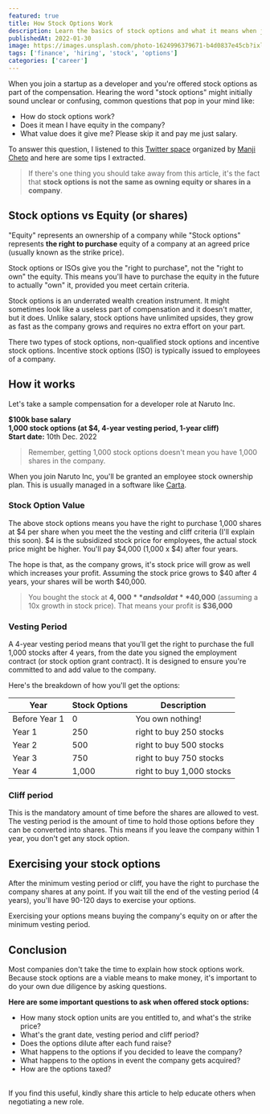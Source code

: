 ```yaml
---
featured: true
title: How Stock Options Work
description: Learn the basics of stock options and what it means when joining a company
publishedAt: 2022-01-30
image: https://images.unsplash.com/photo-1624996379671-b4d0837e45cb?ixlib=rb-1.2.1&ixid=MnwxMjA3fDB8MHxzZWFyY2h8Mjd8fHN0b2NrJTIwZXhjaGFuZ2V8ZW58MHx8MHx8&auto=format&fit=crop&w=800&q=60
tags: ['finance', 'hiring', 'stock', 'options']
categories: ['career']
---
```


When you join a startup as a developer and you're offered stock options as part of the compensation. Hearing the word "stock options" might initially sound unclear or confusing, common questions that pop in your mind like:

- How do stock options work?
- Does it mean I have equity in the company?
- What value does it give me? Please skip it and pay me just salary.

To answer this question, I listened to this [Twitter space](https://twitter.com/i/spaces/1vAxRkpvAMNKl?s=20&t=9gtSItsSW4QW3am5rLQ3pQ) organized by [Manji Cheto](https://twitter.com/ChetoManji) and here are some tips I extracted.

> If there's one thing you should take away from this article, it's the fact that **stock options is not the same as owning equity or shares in a company**.

## Stock options vs Equity (or shares)

"Equity" represents an ownership of a company while "Stock options" represents **the right to purchase** equity of a company at an agreed price (usually known as the strike price).

Stock options or ISOs give you the "right to purchase", not the "right to own" the equity. This means you'll have to purchase the equity in the future to actually "own" it, provided you meet certain criteria.

Stock options is an underrated wealth creation instrument. It might sometimes look like a useless part of compensation and it doesn't matter, but it does. Unlike salary, stock options have unlimited upsides, they grow as fast as the company grows and requires no extra effort on your part.

There two types of stock options, non-qualified stock options and incentive stock options. Incentive stock options (ISO) is typically issued to employees of a company.

## How it works

Let's take a sample compensation for a developer role at Naruto Inc.

**$100k base salary**<br/>
**1,000 stock options (at $4, 4-year vesting period, 1-year cliff)**<br/>
**Start date:** 10th Dec. 2022<br/>

> Remember, getting 1,000 stock options doesn't mean you have 1,000 shares in the company.

When you join Naruto Inc, you'll be granted an employee stock ownership plan. This is usually managed in a software like [Carta](https://carta.com/).

### Stock Option Value

The above stock options means you have the right to purchase 1,000 shares at $4 per share when you meet the the vesting and cliff criteria (I'll explain this soon). $4 is the subsidized stock price for employees, the actual stock price might be higher. You'll pay $4,000 (1,000 x $4) after four years.

The hope is that, as the company grows, it's stock price will grow as well which increases your profit. Assuming the stock price grows to $40 after 4 years, your shares will be worth $40,000.

> You bought the stock at **$4,000** and sold at **$40,000** (assuming a 10x growth in stock price). That means your profit is **$36,000**

### Vesting Period

A 4-year vesting period means that you'll get the right to purchase the full 1,000 stocks after 4 years, from the date you signed the employment contract (or stock option grant contract). It is designed to ensure you're committed to and add value to the company.

Here's the breakdown of how you'll get the options:

| Year          | Stock Options | Description               |
| ------------- | ------------- | ------------------------- |
| Before Year 1 | 0             | You own nothing!          |
| Year 1        | 250           | right to buy 250 stocks   |
| Year 2        | 500           | right to buy 500 stocks   |
| Year 3        | 750           | right to buy 750 stocks   |
| Year 4        | 1,000         | right to buy 1,000 stocks |

### Cliff period

This is the mandatory amount of time before the shares are allowed to vest. The vesting period is the amount of time to hold those options before they can be converted into shares. This means if you leave the company within 1 year, you don't get any stock option.

## Exercising your stock options

After the minimum vesting period or cliff, you have the right to purchase the company shares at any point. If you wait till the end of the vesting period (4 years), you'll have 90-120 days to exercise your options.

Exercising your options means buying the company's equity on or after the minimum vesting period.

## Conclusion

Most companies don't take the time to explain how stock options work. Because stock options are a viable means to make money, it's important to do your own due diligence by asking questions.

**Here are some important questions to ask when offered stock options:**

- How many stock option units are you entitled to, and what's the strike price?
- What's the grant date, vesting period and cliff period?
- Does the options dilute after each fund raise?
- What happens to the options if you decided to leave the company?
- What happens to the options in event the company gets acquired?
- How are the options taxed?

<br />
If you find this useful, kindly share this article to help educate others when negotiating a new role.
